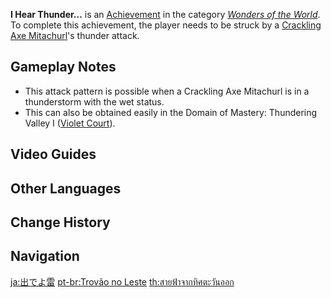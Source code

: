 {{Achievement Infobox
|title        = 
|id           = 82108
|order id     = 2109
|category     = Wonders of the World
|description  = Be struck by the lightning called down by a [[Crackling Axe Mitachurl]]...
|requirements = Be struck by a Crackling Axe Mitachurl's thunder attack.
|primogems    = 10
|tracking     = 
|hidden       = 1
|topic        = Crackling Axe Mitachurl
|type         = Exploration
}}
'''I Hear Thunder...''' is an [[Achievement]] in the category ''[[Wonders of the World]]''. To complete this achievement, the player needs to be struck by a [[Crackling Axe Mitachurl]]'s thunder attack.

==Gameplay Notes==
* This attack pattern is possible when a Crackling Axe Mitachurl is in a thunderstorm with the wet status.
* This can also be obtained easily in the Domain of Mastery: Thundering Valley I ([[Violet Court]]).
<!--
==Trivia==
-->
==Video Guides==
{{EVT
|video1   = s09UXodn8-g
|caption1 = "I Hear Thunder..." Achievement Guide (Violet Court)
}}

==Other Languages==
{{Other Languages
|en      = I Hear Thunder...
|zhs     = 雷自东来
|zhs_rm  = Léi Zì Dōng Lái
|zht     = 雷自東來
|zht_rm  = Léi Zì Dōng Lái
|zh_tl   = Lightning Coming From the East
|ja      = 出でよ雷
|ja_rm   = Ideyo Kaminari
|ja_tl   = Come, Thunder
|ko      = 동쪽에서 온 번개
|ko_rm   = Dongjjok-eseo On Beongae
|ko_tl   = Lightning From the East
|es      = Trueno del este
|es_tl   = Thunder From the East
|fr      = Tonnerre dans l'est
|fr_tl   = Thunder In the East
|ru      = Гром донёсся с востока
|ru_tl   = Lightning Coming From the East
|th      = สายฟ้าจากทิศตะวันออก
|th_rm   = 
|th_tl   = 
|vi      = Sấm Từ Phía Đông
|vi_tl   = Thunder From the East
|de      = Ein Blitz aus heiterem Himmel
|de_tl   = A Lightning From Clear Sky
|de_note = A German proverb describing something unexpected.
|id      = Aku Mendengar Petir...
|id_tl   = I Hear Thunder...
|pt      = Trovão no Leste
|pt_tl   = 
|tr      = Yıldırım Sesi Geliyor...
|tr_tl   = 
|it      = Ho sentito il tuono...
|it_tl   = 
}}

==Change History==
{{Change History|2.0}}
<!--
==References==
{{Reflist}}
-->
==Navigation==
{{Achievement Navbox|Wonders of the World|Exploration}}

[[ja:出でよ雷]]
[[pt-br:Trovão no Leste]]
[[th:สายฟ้าจากทิศตะวันออก]]